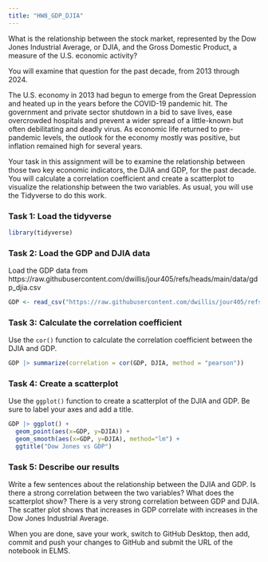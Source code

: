 ```yaml
---
title: "HW8_GDP_DJIA"
---
```


What is the relationship between the stock market, represented by the Dow Jones Industrial Average, or DJIA, and the Gross Domestic Product, a measure of the U.S. economic activity?

You will examine that question for the past decade, from 2013 through 2024.

The U.S. economy in 2013 had begun to emerge from the Great Depression and heated up in the years before the COVID-19 pandemic hit. The government and private sector shutdown in a bid to save lives, ease overcrowded hospitals and prevent a wider spread of a little-known but often debilitating and deadly virus. As economic life returned to pre-pandemic levels, the outlook for the economy mostly was positive, but inflation remained high for several years.

Your task in this assignment will be to examine the relationship between those two key economic indicators, the DJIA and GDP, for the past decade. You will calculate a correlation coefficient and create a scatterplot to visualize the relationship between the two variables. As usual, you will use the Tidyverse to do this work.

### Task 1: Load the tidyverse

```r
library(tidyverse)
```

### Task 2: Load the GDP and DJIA data

Load the GDP data from https://raw.githubusercontent.com/dwillis/jour405/refs/heads/main/data/gdp_djia.csv

```r
GDP <- read_csv("https://raw.githubusercontent.com/dwillis/jour405/refs/heads/main/data/gdp_djia.csv")
```

### Task 3: Calculate the correlation coefficient

Use the `cor()` function to calculate the correlation coefficient between the DJIA and GDP.

```r
GDP |> summarize(correlation = cor(GDP, DJIA, method = "pearson"))
```

### Task 4: Create a scatterplot

Use the `ggplot()` function to create a scatterplot of the DJIA and GDP. Be sure to label your axes and add a title.

```r
GDP |> ggplot() +
  geom_point(aes(x=GDP, y=DJIA)) +
  geom_smooth(aes(x=GDP, y=DJIA), method="lm") +
  ggtitle("Dow Jones vs GDP")
```

### Task 5: Describe our results

Write a few sentences about the relationship between the DJIA and GDP. Is there a strong correlation between the two variables? What does the scatterplot show?
There is a very strong correlation between GDP and DJIA. The scatter plot shows that increases in GDP correlate with increases in the Dow Jones Industrial Average.

When you are done, save your work, switch to GitHub Desktop, then add, commit and push your changes to GitHub and submit the URL of the notebook in ELMS.

